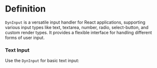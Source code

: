 

<Meta of={Stories} />

# Definition

`DynInput` is a versatile input handler for React applications, supporting various input types like text, textarea, number, radio, select-button, and custom render types. 
It provides a flexible interface for handling different forms of user input.


### Text Input

Use the `DynInput` for basic text input:

<Canvas>
  <Story name="Text">
    <DynInput data="Hello World" inputType="text" />
  </Story>
</Canvas>
<Story of={Stories.Text} />
<Controls />

